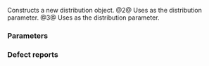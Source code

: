 {{cpp/numeric/random/chi_squared_distribution/title|chi_squared_distribution}}
{{cpp/numeric/random/chi_squared_distribution/navbar}}
{{dcl begin}}
{{dcl|num=1|since=c++11|1=
chi_squared_distribution() : chi_squared_distribution(1.0) {}
}}
{{dcl|num=2|since=c++11|1=
explicit chi_squared_distribution( RealType n );
}}
{{dcl|num=3|since=c++11|1=
explicit chi_squared_distribution( const param_type&amp; params );
}}
{{dcl end}}

Constructs a new distribution object.
@2@ Uses {{c|n}} as the distribution parameter.
@3@ Uses {{c|params}} as the distribution parameter.

===Parameters===
{{par begin}}
{{par|n|the ''n'' distribution parameter (degrees of freedom)}}
{{par|params|the distribution parameter set}}
{{par end}}

=== Defect reports ===
{{dr list begin}}
{{dr list item|paper=P0935R0|std=C++11|before=default constructor was explicit|after=made implicit}}
{{dr list end}}

{{langlinks|de|es|fr|it|ja|pt|ru|zh}}